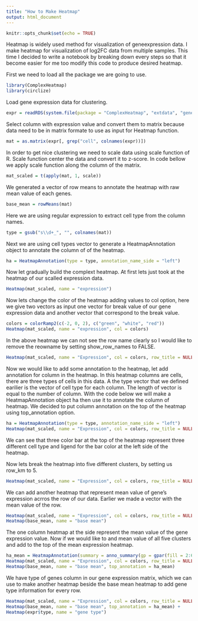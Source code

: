 ```yaml
---
title: "How to Make Heatmap"
output: html_document
---
```


```r
knitr::opts_chunk$set(echo = TRUE)
```

Heatmap is widely used method for visualization of geneexpression data. I make heatmap for visualization of log2FC data from multiple samples. This time I decided to write a notebook by breaking down every steps so that it become easier for me too modify this code to produce desired heatmap.

First we need to load all the package we are going to use. 

```r
library(ComplexHeatmap)
library(circlize)
```

Load gene expression data for clustering.

```r
expr = readRDS(system.file(package = "ComplexHeatmap", "extdata", "gene_expression.rds"))
```
Select column with expression value and convert them to matrix because data need to be in matrix formate to use as input for Heatmap function.

```r
mat = as.matrix(expr[, grep("cell", colnames(expr))])
```

In order to get nice clustering we need to scale data using scale function of R. Scale function center the data and convert it to z-score. In code bellow we apply scale function along the column of the matrix.

```r
mat_scaled = t(apply(mat, 1, scale))
```
We generated a vector of row means to annotate the heatmap with raw mean value of each genes.
```r
base_mean = rowMeans(mat)
```

Here we are using regular expression to extract cell type from the column names.
```r
type = gsub("s\\d+_", "", colnames(mat))
```
Next we are using cell types vector to generate a HeatmapAnnotation object to annotate the column of of the heatmap.
```r
ha = HeatmapAnnotation(type = type, annotation_name_side = "left")
```

Now let gradually build the complext heatmap. At first lets just took at the heatmap of our scalled expression data.
```r
Heatmap(mat_scaled, name = "expression")
```
Now lets change the color of the heatmap adding values to col option, here we give two vectors as input one vector for break value of our gene expression data and another vector that correspond to the break value.
```r
colors = colorRamp2(c(-2, 0, 2), c("green", "white", "red"))
Heatmap(mat_scaled, name = "expression", col = colors)
```
In the above heatmap we can not see the row name clearly so I would like to remove the reowname by setting show_row_names to FALSE.

```R
Heatmap(mat_scaled, name = "Expression", col = colors, row_title = NULL, show_row_dend = FALSE, show_row_names = FALSE)
```
Now we would like to add some annotation to the heatmap, let add annotation for column in the heatmap. In this heatmap columns are cells, there are three types of cells in this data. A the type vector that we defined earilier is the vector of cell type for each column. The length of vector is equal to the number of column. With the code below we will make a HeatmapAnnotation object ha then use it to annotate the column of heatmap. We decided to put column annotation on the top of the heatmap using top_annotation option. 

```r
ha = HeatmapAnnotation(type = type, annotation_name_side = "left")
Heatmap(mat_scaled, name = "Expression", col = colors, row_title = NULL, show_row_dend = FALSE, show_row_names = FALSE, top_annotation = ha)
```
We can see that three color bar at the top of the heatmap represent three different cell type and ligend for the bar color at the left side of the heatmap.

Now lets break the heatmap into five different clusters, by setting us row_km to 5. 

```r
Heatmap(mat_scaled, name = "Expression", col = colors, row_title = NULL, show_row_dend = FALSE, show_row_names = FALSE, top_annotation = ha, row_km = 5)
```

We can add another heatmap that represent mean value of gene's expression acrros the row of our data. Earlier we made a vector with the mean value of the row. 

```r
Heatmap(mat_scaled, name = "Expression", col = colors, row_title = NULL, show_row_dend = FALSE, show_row_names = FALSE, top_annotation = ha, row_km = 5) +
Heatmap(base_mean, name = "base mean")
```
The one column heatmap at the side represent the mean value of the gene expression value. Now if we would like to and mean value of all five clusters and add to the top of the mean expression heatmap. 

```r
ha_mean = HeatmapAnnotation(summary = anno_summary(gp = gpar(fill = 2:6), height = unit(2, "cm")))
Heatmap(mat_scaled, name = "Expression", col = colors, row_title = NULL, show_row_dend = FALSE, show_row_names = FALSE, top_annotation = ha, row_km = 5) +
Heatmap(base_mean, name = "base mean", top_annotation = ha_mean)
```
We have type of genes column in our gene expression matrix, which we can use to make another heatmap beside the base mean heatmap to add gene type information for every row. 
```r
Heatmap(mat_scaled, name = "Expression", col = colors, row_title = NULL, show_row_dend = FALSE, show_row_names = FALSE, top_annotation = ha, row_km = 5) +
Heatmap(base_mean, name = "base mean", top_annotation = ha_mean) +
Heatmap(expr$type, name = "gene type")
```



















